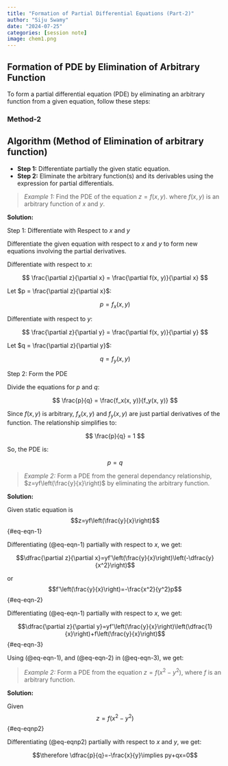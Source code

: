 ```yaml
---
title: "Formation of Partial Differential Equations (Part-2)"
author: "Siju Swamy"
date: "2024-07-25"
categories: [session note]
image: chem1.png
---
```

## Formation of PDE by Elimination of Arbitrary Function

To form a partial differential equation (PDE) by eliminating an arbitrary function from a given equation, follow these steps:

### Method-2 {.smaller}

::: {.callout-note}
## Algorithm (Method of Elimination of arbitrary function)
- **Step 1:** Differentiate partially the given static equation.
- **Step 2:** Eliminate the arbitrary function(s) and its derivables using the expression for partial differentials.
:::

>*Example 1:* Find the PDE of the equation $z = f(x, y)$. where $f(x, y)$ is an arbitrary function of $x$ and $y$.

**Solution:**

Step 1: Differentiate with Respect to $x$ and $y$

Differentiate the given equation with respect to $x$ and $y$ to form new equations involving the partial derivatives.

Differentiate with respect to $x$:

$$
\frac{\partial z}{\partial x} = \frac{\partial f(x, y)}{\partial x}
$$

Let $p = \frac{\partial z}{\partial x}$:

$$
p = f_x(x, y)
$$

Differentiate with respect to $y$:

$$
\frac{\partial z}{\partial y} = \frac{\partial f(x, y)}{\partial y}
$$

Let $q = \frac{\partial z}{\partial y}$:

$$
q = f_y(x, y)
$$

Step 2: Form the PDE

Divide the equations for $p$ and $q$:

$$
\frac{p}{q} = \frac{f_x(x, y)}{f_y(x, y)}
$$

Since $f(x, y)$ is arbitrary, $f_x(x, y)$ and $f_y(x, y)$ are just partial derivatives of the function. The relationship simplifies to:

$$
\frac{p}{q} = 1
$$

So, the PDE is:

$$
p = q
$$

>*Example 2:* Form a PDE from the general dependancy relationship, $z=yf\left(\frac{y}{x}\right)$ by eliminating the arbitrary function.

**Solution:**

Given static equation is $$z=yf\left(\frac{y}{x}\right)$$ {#eq-eqn-1}

Differentiating (@eq-eqn-1) partially with respect to $x$, we get:

$$\dfrac{\partial z}{\partial x}=yf'\left(\frac{y}{x}\right)\left(-\dfrac{y}{x^2}\right)$$  

or $$f'\left(\frac{y}{x}\right)=-\frac{x^2}{y^2}p$$ {#eq-eqn-2}

Differentiating (@eq-eqn-1) partially with respect to $x$, we get:

$$\dfrac{\partial z}{\partial y}=yf'\left(\frac{y}{x}\right)\left(\dfrac{1}{x}\right)+f\left(\frac{y}{x}\right)$$ {#eq-eqn-3}

Using (@eq-eqn-1), and (@eq-eqn-2) in (@eq-eqn-3), we get:

\begin{align*}
q&=\dfrac{y}{x}\times \left(\dfrac{x^2}{y^2}\right)p+\dfrac{z}{y}\\
&=-\frac{x}{y}p+\frac{z}{y}\\
\implies z&=px+qy
\end{align*}

>*Example 2:* Form a PDE from the equation $z=f(x^2-y^2)$, where $f$ is an arbitrary function.

**Solution:**

Given $$z=f(x^2-y^2)$$ {#eq-eqnp2}

Differentiating (@eq-eqnp2) partially with respect to $x$ and $y$, we get:

\begin{align}
p&=f'(x^2-y^2)\times 2x \\ 
q&=f'(x^2-y^2)\times -2y 
\end{align}

 $$\therefore \dfrac{p}{q}=-\frac{x}{y}\implies py+qx=0$$



